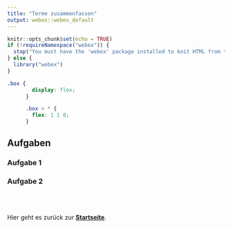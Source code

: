 ```yaml
---
title: "Terme zusammenfassen"
output: webex::webex_default
---
```


```r
knitr::opts_chunk$set(echo = TRUE)
if (!requireNamespace("webex")) {
  stop("You must have the 'webex' package installed to knit HTML from this template.\n   devtools::install_github(\"psyteachr/webex\")")
} else {
  library("webex")
}
```

```css
.box {
        display: flex;
      }

      .box > * {
        flex: 1 1 0;
      }
```


## Aufgaben{.tabset}

### { }

### Aufgabe 1


### Aufgabe 2


<br><br>
 
Hier geht es zurück zur [**Startseite**](https://gdischinger.github.io/Mathe_8d/03FormelnErstellen/FlächenberechnungErinnerung.html).